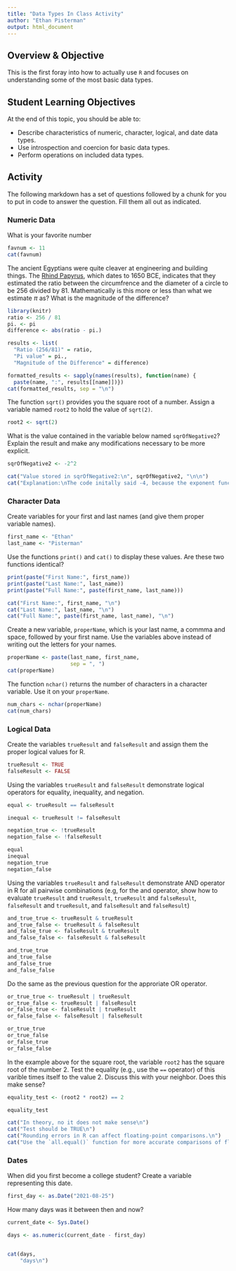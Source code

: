 ```yaml
---
title: "Data Types In Class Activity"
author: "Ethan Pisterman"
output: html_document
---
```


## Overview & Objective 

This is the first foray into how to actually use `R` and focuses on understanding some of the most basic data types.

## Student Learning Objectives

At the end of this topic, you should be able to:  

 - Describe characteristics of numeric, character, logical, and date data types.  
 - Use introspection and coercion for basic data types. 
 - Perform operations on included data types.  


## Activity

The following markdown has a set of questions followed by a chunk for you to put in code to answer the question.  Fill them all out as indicated.


### Numeric Data

What is your favorite number

```r
favnum <- 11
cat(favnum)
```


The ancient Egyptians were quite cleaver at engineering and building things.  The [Rhind Papyrus](https://en.wikipedia.org/wiki/Rhind_Mathematical_Papyrus), which dates to 1650 BCE, indicates that they estimated the ratio between the circumfrence and the diameter of a circle to be 256 divided by 81.  Mathematically is this more or less than what we estimate $\pi$ as?  What is the magnitude of the difference?

```r
library(knitr) 
ratio <- 256 / 81
pi. <- pi
difference <- abs(ratio - pi.)

results <- list(
  "Ratio (256/81)" = ratio,
  "Pi value" = pi.,
  "Magnitude of the Difference" = difference)

formatted_results <- sapply(names(results), function(name) {
  paste(name, ":", results[[name]])})
cat(formatted_results, sep = "\n")

```



The function `sqrt()` provides you the square root of a number. Assign a variable named `root2` to hold the value of `sqrt(2)`.

```r
root2 <- sqrt(2)
```


What is the value contained in the variable below named `sqrOfNegative2`?  Explain the result and make any modifications necessary to be more explicit.

```r
sqrOfNegative2 <- -2^2

cat("Value stored in sqrOfNegative2:\n", sqrOfNegative2, "\n\n")
cat("Explanation:\nThe code initally said -4, because the exponent function has higher precedence than the minus (PEMDAS). Consequently, the calculation is seen as -(2^2), which results in -4.\n")
```

### Character Data

Create variables for your first and last names (and give them proper variable names).

```r
first_name <- "Ethan"
last_name <- "Pisterman"
```


Use the functions `print()` and `cat()` to display these values.  Are these two functions identical?

```r
print(paste("First Name:", first_name))
print(paste("Last Name:", last_name))
print(paste("Full Name:", paste(first_name, last_name)))
```

```r
cat("First Name:", first_name, "\n")
cat("Last Name:", last_name, "\n")
cat("Full Name:", paste(first_name, last_name), "\n")
```

Create a new variable, `properName`, which is your last name, a commma and space, followed by your first name.  Use the variables above instead of writing out the letters for your names.

```r
properName <- paste(last_name, first_name,
                    sep = ", ")
cat(properName)
```


The function `nchar()` returns the number of characters in a character variable.  Use it on your `properName`.

```r
num_chars <- nchar(properName)
cat(num_chars)
```


### Logical Data 

Create the variables `trueResult` and `falseResult` and assign them the proper logical values for R.

```r
trueResult <- TRUE
falseResult <- FALSE
```


Using the variables `trueResult` and `falseResult` demonstrate logical operators for equality, inequality, and negation.

```r
equal <- trueResult == falseResult

inequal <- trueResult != falseResult

negation_true <- !trueResult
negation_false <- !falseResult

equal
inequal
negation_true
negation_false
```


Using the variables `trueResult` and `falseResult` demonstrate AND operator in R for all pairwise combinations (e.g, for the and operator, show how to evaluate `trueResult` and `trueResult`, `trueResult` and `falseResult`, `falseResult` and `trueResult`, and `falseResult` and `falseResult`)

```r
and_true_true <- trueResult & trueResult
and_true_false <- trueResult & falseResult
and_false_true <- falseResult & trueResult
and_false_false <- falseResult & falseResult

and_true_true
and_true_false
and_false_true
and_false_false
```

Do the same as the previous question for the approriate OR operator.

```r
or_true_true <- trueResult | trueResult
or_true_false <- trueResult | falseResult
or_false_true <- falseResult | trueResult
or_false_false <- falseResult | falseResult

or_true_true
or_true_false
or_false_true
or_false_false
```




In the example above for the square root, the variable `root2` has the square root of the number $2$.  Test the equality (e.g., use the `==` operator) of this varible times itself to the value $2$. Discuss this with your neighbor.  Does this make sense?

```r
equality_test <- (root2 * root2) == 2

equality_test

cat("In theory, no it does not make sense\n")
cat("Test should be TRUE\n")
cat("Rounding errors in R can affect floating-point comparisons.\n")
cat("Use the `all.equal()` function for more accurate comparisons of floating points.\n")

```



### Dates


When did you first become a college student?  Create a variable representing this date.

```r
first_day <- as.Date("2021-08-25") 
```


How many days was it between then and now?

```r
current_date <- Sys.Date()

days <- as.numeric(current_date - first_day)


cat(days,
    "days\n")
```
